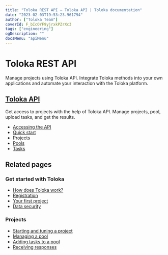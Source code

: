 ```yaml
---
title: "Toloka REST API — Toloka API | Toloka documentation"
date: "2023-02-03T19:53:23.961794"
author: ["Toloka Team"]
coverId: F_bIcOYF9yjrxkPZrXc3
tags: ["engineering"]
ogDescription: ""
docsMenu: "apiMenu"
---
```



# Toloka REST API

Manage projects using Toloka API. Integrate Toloka methods into your own applications and automate your interaction with the Toloka platform.

## [Toloka API](/docs-new/api/index)

Get access to projects with the help of Toloka API. Manage projects, pool, upload tasks, and get the results.

- [Accessing the API](/docs-new/api/access)
- [Quick start](/docs-new/api/quickstart)
- [Projects](/docs-new/api/project)
- [Pools](/docs-new/api/pool)
- [Tasks](/docs-new/api/upload-tasks)

## Related pages

### Get started with Toloka

- [How does Toloka work?](/docs-new/guide/overview)
- [Registration](/docs-new/guide/access)
- [Your first project](/docs-new/guide/first-project)
- [Data security](/docs-new/guide/data-security)

### Projects

- [Starting and tuning a project](/docs-new/guide/main-steps)
- [Managing a pool](/docs-new/guide/pool-main)
- [Adding tasks to a pool](/docs-new/guide/pool)
- [Receiving responses](/docs-new/guide/result-of-eval)

<GlobalCommunity/>

<SocialMedia/>
